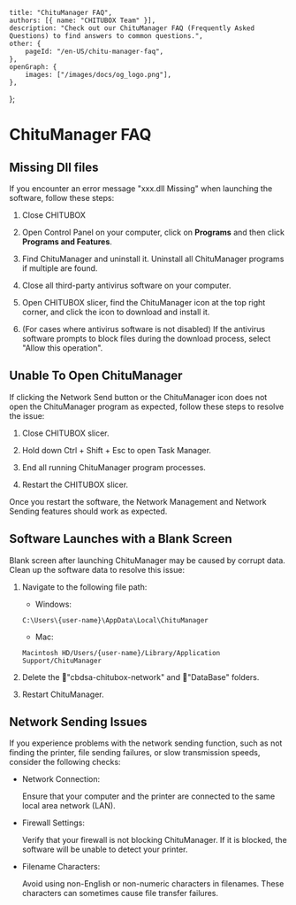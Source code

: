 	title: "ChituManager FAQ",
	authors: [{ name: "CHITUBOX Team" }],
	description: "Check out our ChituManager FAQ (Frequently Asked Questions) to find answers to common questions.",
	other: {
		pageId: "/en-US/chitu-manager-faq",
	},
	openGraph: {
		images: ["/images/docs/og_logo.png"],
	},
};

# ChituManager FAQ

## Missing Dll files

If you encounter an error message "xxx.dll Missing" when launching the software, follow these steps:

1. Close CHITUBOX

1. Open Control Panel on your computer, click on **Programs** and then click **Programs and Features**.

1. Find ChituManager and uninstall it. Uninstall all ChituManager programs if multiple are found.

1. Close all third-party antivirus software on your computer. 

1. Open CHITUBOX slicer, find the ChituManager icon at the top right corner, and click the icon to download and install it.

1. (For cases where antivirus software is not disabled) If the antivirus software prompts to block files during the download process, select "Allow this operation".

## Unable To Open ChituManager

If clicking the Network Send button or the ChituManager icon does not open the ChituManager program as expected, follow these steps to resolve the issue:

1. Close CHITUBOX slicer.

1. Hold down Ctrl + Shift + Esc to open Task Manager.

1. End all running ChituManager program processes.

1. Restart the CHITUBOX slicer.

Once you restart the software, the Network Management and Network Sending features should work as expected.

## Software Launches with a Blank Screen

Blank screen after launching ChituManager may be caused by corrupt data. Clean up the software data to resolve this issue:

1. Navigate to the following file path:

    - Windows:

    ```shell
    C:\Users\{user-name}\AppData\Local\ChituManager
    ```

    - Mac:

    ```shell
    Macintosh HD/Users/{user-name}/Library/Application Support/ChituManager
    ```

1. Delete the 📁"cbdsa-chitubox-network" and 📁"DataBase" folders.

1. Restart ChituManager.

## Network Sending Issues

If you experience problems with the network sending function, such as not finding the printer, file sending failures, or slow transmission speeds, consider the following checks:

-   Network Connection:

    Ensure that your computer and the printer are connected to the same local area network (LAN).

-   Firewall Settings:

    Verify that your firewall is not blocking ChituManager. If it is blocked, the software will be unable to detect your printer.

-   Filename Characters:

    Avoid using non-English or non-numeric characters in filenames. These characters can sometimes cause file transfer failures.

